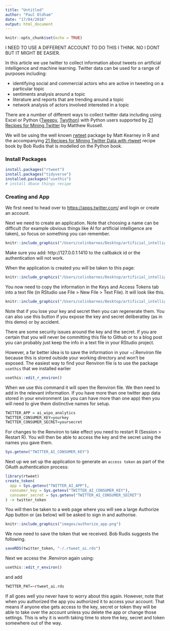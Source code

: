 ```yaml
---
title: "Untitled"
author: "Paul Oldham"
date: "17/04/2018"
output: html_document
---
```


```r
knitr::opts_chunk$set(echo = TRUE)
```

I NEED TO USE A DIFFERENT ACCOUNT TO DO THIS I THINK. NO I DONT BUT IT MIGHT BE EASIER.


In this article we use twitter to collect information about tweets on artificial intelligence and machine learning. Twitter data can be used for a range of purposes including:

- identifying social and commercial actors who are active in tweeting on a particular topic
- sentiments analysis around a topic
- literature and reports that are trending around a topic
- network analysis of actors involved interested in a topic

There are a number of different ways to collect twitter data including using Excel or Python ([Tweepy](http://www.tweepy.org/), [Twython](https://twython.readthedocs.io/en/latest/)) with Python users supported by [21 Recipes for Mining Twitter](https://www.amazon.co.uk/Recipes-Mining-Twitter-Matthew-Russell/dp/1449303161) by Matthew Russell. 

We will be using the well known [rwteet](https://github.com/mkearney/rtweet) package by Matt Kearney in R and the accompanying [21 Recipes for Mining Twitter Data with rtweet](https://rud.is/books/21-recipes/) recipe book by Bob Rudis that is modelled on the Python book. 

### Install Packages

```r
install.packages("rtweet")
install.packages("tidyverse")
installed.packages("usethis")
# install dbase things recipe
```

### Creating and App

We first need to head over to [https://apps.twitter.com/](https://apps.twitter.com/app/15104856) and login or create an account. 

Next we need to create an application. Note that choosing a name can be difficult (for example obvious things like AI for artificial intelligence are taken), so focus on something you can remember. 

```r
knitr::include_graphics("/Users/colinbarnes/Desktop/artificial_intelligence/images/create_twitter_api.png")
```

Make sure you add: http://127.0.0.1:1410 to the callbakck id or the authentication will not work. 

When the application is created you will be taken to this page:

```r
knitr::include_graphics("/Users/colinbarnes/Desktop/artificial_intelligence/images/ai_wipo_analytics_details.png")
```

You now need to copy the information in the Keys and Access Tokens tab into a text file (in RStudio use File > New File > Text File). It will look like this.

```r
knitr::include_graphics("/Users/colinbarnes/Desktop/artificial_intelligence/images/old_key_secret.png")
```

Note that if you lose your key and secret then you can regenerate them. You can also use this button if you expose the key and secret deliberatley (as in this demo) or by accident. 

There are some security issues around the key and the secret. If you are certain that you will never be committing this file to Github or to a blog post you can probably just keep the info in a text file in your RStudio project. 

However, a far better idea is to save the information in your ~/.Renviron file because this is stored outside your working directory and won't be exposed. The easiest way to find your Renviron file is to use the package `usethis` that we installed earlier

```r
usethis::edit_r_environ()
```

When we use this command it will open the Renviron file. We then need to add in the relevant information. If you have more than one twitter app data stored in your environment (as you can have more than one app) then you will need to give them distinctive names for setup.

```r
TWITTER_APP = ai_wipo_analytics
TWITTER_CONSUMER_KEY=yourkey
TWITTER_CONSUMER_SECRET=yoursecret
```

For changes to the Renviron to take effect you need to restart R (Session > Restart R). You will then be able to access the key and the secret using the names you gave them. 

```r
Sys.getenv("TWITTER_AI_CONSUMER_KEY")
```

Next up we set up the application to generate an `access token` as part of the OAuth authentication process:

```r
library(rtweet)
create_token(
  app = Sys.getenv("TWITTER_AI_APP"),
  consumer_key = Sys.getenv("TWITTER_AI_CONSUMER_KEY"),
  consumer_secret = Sys.getenv("TWITTER_AI_CONSUMER_SECRET")
) -> twitter_token
```

You will then be taken to a web page where you will see a large Authorize App button or (as below) will be asked to sign in and authorise. 

```r
knitr::include_graphics("images/authorize_app.png")
```

We now need to save the token that we received. Bob Rudis suggests the following.

```r
saveRDS(twitter_token, "-/.rtweet_ai.rds")
```

Next we access the .Renviron again using:

```r
usethis::edit_r_environ()

```

and add

```r
TWITTER_PAT=~rtweet_ai.rds
```

If all goes well you never have to worry about this again. However, note that when you authorized the app you authorized it to access your account. That means if anyone else gets access to the key, secret or token they will be able to take over the account unless you delete the app or change those settings. This is why it is worth taking time to store the key, secret and token somewhere out of the way. 


